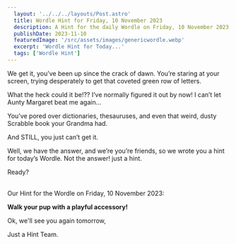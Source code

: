 ```yaml
---
  layout: '../../../layouts/Post.astro'
  title: Wordle Hint for Friday, 10 November 2023
  description: A Hint for the daily Wordle on Friday, 10 November 2023
  publishDate: 2023-11-10
  featuredImage: '/src/assets/images/genericwordle.webp'
  excerpt: 'Wordle Hint for Today...'
  tags: ['Wordle Hint']
---
```


  We get it, you’ve been up since the crack of dawn. You’re staring at your screen, trying desperately to get that coveted green row of letters. 

  What the heck could it be!??
  I’ve normally figured it out by now!
  I can’t let Aunty Margaret beat me again… 

  You’ve pored over dictionaries, thesauruses, and even that weird, dusty Scrabble book your Grandma had.

  And STILL, you just can’t get it. 

  Well, we have the answer, and we’re you’re friends, so we wrote you a hint for today’s Wordle.
  Not the answer! just a hint. 

  Ready?<br /><br />

  Our Hint for the Wordle on Friday, 10 November 2023:

  **Walk your pup with a playful accessory!**

  Ok, we'll see you again tomorrow, 

  Just a Hint Team.
  